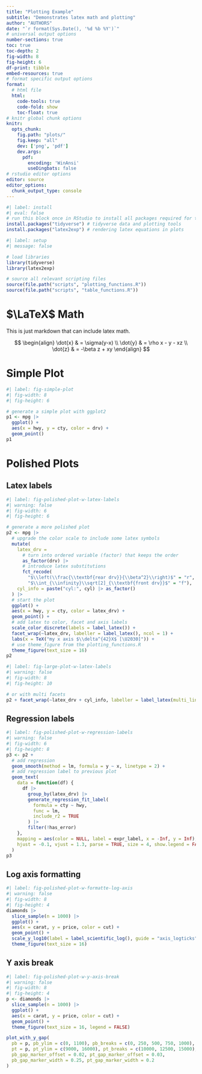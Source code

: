 ```yaml
---
title: "Plotting Example"
subtitle: "Demonstrates latex math and plotting"
author: "AUTHORS"
date: "`r format(Sys.Date(), '%d %b %Y')`"
# universal output options
number-sections: true
toc: true
toc-depth: 2
fig-width: 8
fig-height: 6
df-print: tibble
embed-resources: true
# format specific output options
format: 
  # html file
  html: 
    code-tools: true
    code-fold: show
    toc-float: true
# knitr global chunk options
knitr: 
  opts_chunk: 
    fig.path: "plots/"
    fig.keep: "all"
    dev: ['png', 'pdf']
    dev.args: 
      pdf: 
        encoding: 'WinAnsi'
        useDingbats: false
# rstudio editor options
editor: source
editor_options: 
  chunk_output_type: console
---
```


```r
#| label: install
#| eval: false
# run this block once in RStudio to install all packages required for this example
install.packages("tidyverse") # tidyverse data and plotting tools
install.packages("latex2exp") # rendering latex equations in plots
```


```r
#| label: setup
#| message: false

# load libraries
library(tidyverse) 
library(latex2exp)

# source all relevant scripting files
source(file.path("scripts", "plotting_functions.R"))
source(file.path("scripts", "table_functions.R"))
```

# $\LaTeX$ Math

This is just markdown that can include latex math.

$$
\begin{align}
\dot{x} & = \sigma(y-x) \\
\dot{y} & = \rho x - y - xz \\
\dot{z} & = -\beta z + xy
\end{align}
$$

# Simple Plot

```r
#| label: fig-simple-plot
#| fig-width: 8
#| fig-height: 6

# generate a simple plot with ggplot2
p1 <- mpg |> 
  ggplot() +
  aes(x = hwy, y = cty, color = drv) + 
  geom_point()
p1
```

# Polished Plots

## Latex labels

```r
#| label: fig-polished-plot-w-latex-labels
#| warning: false
#| fig-width: 6
#| fig-height: 6

# generate a more polished plot
p2 <- mpg |>
  # upgrade the color scale to include some latex symbols
  mutate(
    latex_drv = 
      # turn into ordered variable (factor) that keeps the order
      as_factor(drv) |> 
      # introduce latex substitutions
      fct_recode(
        "$\\left(\\frac{\\textbf{rear drv}}{\\beta^2}\\right)$" = "r",
        "$\\int_{\\infinity}\\sqrt[2]_{\\textbf{front drv}}$" = "f"),
    cyl_info = paste("cyl:", cyl) |> as_factor()
  ) |>
  # start the plot
  ggplot() + 
  aes(x = hwy, y = cty, color = latex_drv) + 
  geom_point() +
  # add latex to color, facet and axis labels
  scale_color_discrete(labels = label_latex()) +
  facet_wrap(~latex_drv, labeller = label_latex(), ncol = 1) +
  labs(x = TeX("my x axis $\\delta^{42}X$ [\U2030]")) + 
  # use theme_figure from the plotting_functions.R
  theme_figure(text_size = 16)
p2
```

```r
#| label: fig-large-plot-w-latex-labels
#| warning: false
#| fig-width: 8
#| fig-height: 10

# or with multi facets
p2 + facet_wrap(~latex_drv + cyl_info, labeller = label_latex(multi_line = FALSE)) 
```


## Regression labels

```r
#| label: fig-polished-plot-w-regression-labels
#| warning: false
#| fig-width: 6
#| fig-height: 8
p3 <- p2 +
  # add regression
  geom_smooth(method = lm, formula = y ~ x, linetype = 2) +
  # add regression label to previous plot
  geom_text(
    data = function(df) {
      df |>
        group_by(latex_drv) |>
        generate_regression_fit_label(
          formula = cty ~ hwy,
          func = lm,
          include_r2 = TRUE
        ) |>
        filter(!has_error)
    },
    mapping = aes(color = NULL, label = expr_label, x = -Inf, y = Inf),
    hjust = -0.1, vjust = 1.3, parse = TRUE, size = 4, show.legend = FALSE
  ) 
p3
```

## Log axis formatting

```r
#| label: fig-polished-plot-w-formatte-log-axis
#| warning: false
#| fig-width: 8
#| fig-height: 4
diamonds |>
  slice_sample(n = 1000) |>
  ggplot() +
  aes(x = carat, y = price, color = cut) +
  geom_point() + 
  scale_y_log10(label = label_scientific_log(), guide = "axis_logticks") +
  theme_figure(text_size = 16)
```

## Y axis break

```r
#| label: fig-polished-plot-w-y-axis-break
#| warning: false
#| fig-width: 8
#| fig-height: 4
p <- diamonds |>
  slice_sample(n = 1000) |>
  ggplot() +
  aes(x = carat, y = price, color = cut) +
  geom_point() + 
  theme_figure(text_size = 16, legend = FALSE)

plot_with_y_gap(
  pb = p, pb_ylim = c(0, 1100), pb_breaks = c(0, 250, 500, 750, 1000),
  pt = p, pt_ylim = c(9000, 16000), pt_breaks = c(10000, 12500, 15000),
  pb_gap_marker_offset = 0.02, pt_gap_marker_offset = 0.03, 
  pb_gap_marker_width = 0.25, pt_gap_marker_width = 0.2
)
```


